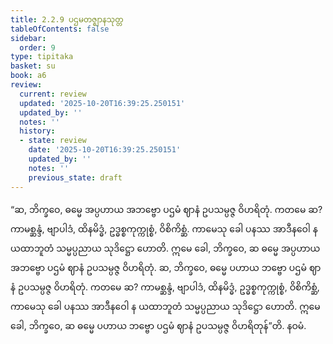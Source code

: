 ```yaml
---
title: 2.2.9 ပဌမတဇ္ဈာနသုတ္တ
tableOfContents: false
sidebar:
  order: 9
type: tipitaka
basket: su
book: a6
review:
  current: review
  updated: '2025-10-20T16:39:25.250151'
  updated_by: ''
  notes: ''
  history:
  - state: review
    date: '2025-10-20T16:39:25.250151'
    updated_by: ''
    notes: ''
    previous_state: draft
---
```



<DynamicBreadcrumb />


<ReviewStatus review={frontmatter.review} showDetails={true} />

<HypothesisAnnotation frontmatter={frontmatter} />

<Division number="73" book="a6" e="ch" v="16" p="373">

<Paragraph number="644" book="a6">
“ဆ, ဘိက္ခဝေ, ဓမ္မေ အပ္ပဟာယ အဘဗ္ဗော ပဌမံ ဈာနံ ဥပသမ္ပဇ္ဇ ဝိဟရိတုံ. ကတမေ ဆ? ကာမစ္ဆန္ဒံ, ဗျာပါဒံ, ထိနမိဒ္ဓံ, ဥဒ္ဓစ္စကုက္ကုစ္စံ, ဝိစိကိစ္ဆံ. ကာမေသု ခေါ ပနဿ အာဒီနဝေါ န ယထာဘူတံ သမ္မပ္ပညာယ သုဒိဋ္ဌော ဟောတိ. ဣမေ ခေါ, ဘိက္ခဝေ, ဆ ဓမ္မေ အပ္ပဟာယ အဘဗ္ဗော ပဌမံ ဈာနံ ဥပသမ္ပဇ္ဇ ဝိဟရိတုံ.
</Paragraph>

<Paragraph number="645" book="a6">
ဆ, ဘိက္ခဝေ, ဓမ္မေ ပဟာယ ဘဗ္ဗော ပဌမံ ဈာနံ ဥပသမ္ပဇ္ဇ ဝိဟရိတုံ. ကတမေ ဆ? ကာမစ္ဆန္ဒံ, ဗျာပါဒံ, ထိနမိဒ္ဓံ, ဥဒ္ဓစ္စကုက္ကုစ္စံ, ဝိစိကိစ္ဆံ, ကာမေသု ခေါ ပနဿ အာဒီနဝေါ န ယထာဘူတံ သမ္မပ္ပညာယ သုဒိဋ္ဌော ဟောတိ. ဣမေ ခေါ, ဘိက္ခဝေ, ဆ ဓမ္မေ ပဟာယ ဘဗ္ဗော ပဌမံ ဈာနံ ဥပသမ္ပဇ္ဇ ဝိဟရိတုန်”တိ.

</Paragraph>
</Division>

<Paragraph number="646" type="center" book="a6">
နဝမံ.
</Paragraph>